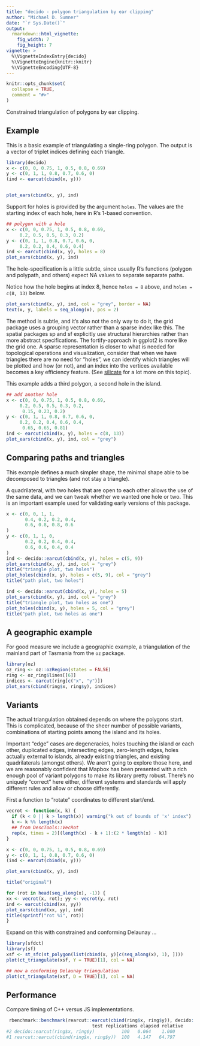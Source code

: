 ```yaml
---
title: "decido - polygon triangulation by ear clipping"
author: "Michael D. Sumner"
date: "`r Sys.Date()`"
output:
  rmarkdown::html_vignette:
    fig_width: 7
    fig_height: 7
vignette: >
  %\VignetteIndexEntry{decido}
  %\VignetteEngine{knitr::knitr}
  %\VignetteEncoding{UTF-8}
---
```


```r
knitr::opts_chunk$set(
  collapse = TRUE,
  comment = "#>"
)
```

Constrained triangulation of polygons by ear clipping. 


## Example

This is a basic example of triangulating a single-ring polygon. The
output is a vector of triplet indices defining each triangle. 


```r
library(decido)
x <- c(0, 0, 0.75, 1, 0.5, 0.8, 0.69)
y <- c(0, 1, 1, 0.8, 0.7, 0.6, 0)
(ind <- earcut(cbind(x, y)))


plot_ears(cbind(x, y), ind)
```

Support for holes is provided by the argument `holes`. The values are the starting index of each hole, here in R's 1-based convention. 

```r
## polygon with a hole
x <- c(0, 0, 0.75, 1, 0.5, 0.8, 0.69,
     0.2, 0.5, 0.5, 0.3, 0.2)
y <- c(0, 1, 1, 0.8, 0.7, 0.6, 0,
     0.2, 0.2, 0.4, 0.6, 0.4)
ind <- earcut(cbind(x, y), holes = 8)
plot_ears(cbind(x, y), ind)
```


The hole-specification is a little subtle, since usually R's functions
(polygon and polypath, and others) expect NA values to separate separate paths. 


Notice how the hole begins at index 8, hence `holes = 8` above, and `holes = c(8, 13)` below. 

```r
plot_ears(cbind(x, y), ind, col = "grey", border = NA)
text(x, y, labels = seq_along(x), pos = 2)

```

The method is subtle, and it's also not the only way to do it, the grid package uses a grouping vector rather than a sparse index like this. The spatial packages sp and sf explicitly use structural hierarchies rather than more abstract specifications. The fortify-approach in ggplot2 is more like the grid one. A sparse representation is closer to what is needed for topological operations and visualization, consider that when we have triangles there are no need for "holes", we can identify which triangles will be plotted and how (or not), and an index into the vertices available becomes a key efficiency feature. (See [silicate](https://github.com/hypertidy/silicate) for a lot more on this topic). 


This example adds a third polygon, a second hole in the island. 

```r
## add another hole
x <- c(0, 0, 0.75, 1, 0.5, 0.8, 0.69,
     0.2, 0.5, 0.5, 0.3, 0.2,
      0.15, 0.23, 0.2)
y <- c(0, 1, 1, 0.8, 0.7, 0.6, 0,
     0.2, 0.2, 0.4, 0.6, 0.4,
      0.65, 0.65, 0.81)
ind <- earcut(cbind(x, y), holes = c(8, 13))
plot_ears(cbind(x, y), ind, col = "grey")

```


## Comparing paths and triangles

This example defines a much simpler shape, the minimal shape able to
be decomposed to triangles (and not stay a triangle). 

A quadrilateral, with two holes that are open to each other allows the use of the same data, and we can tweak whether we wanted one hole or two. This is an important example used for validating early versions of this package. 

```r
x <- c(0, 0, 1, 1,
       0.4, 0.2, 0.2, 0.4,
       0.6, 0.8, 0.8, 0.6
)
y <- c(0, 1, 1, 0,
       0.2, 0.2, 0.4, 0.4,
       0.6, 0.6, 0.4, 0.4
)
ind <- decido::earcut(cbind(x, y), holes = c(5, 9))
plot_ears(cbind(x, y), ind, col = "grey")
title("triangle plot, two holes")
plot_holes(cbind(x, y), holes = c(5, 9), col = "grey")
title("path plot, two holes")

ind <- decido::earcut(cbind(x, y), holes = 5)
plot_ears(cbind(x, y), ind, col = "grey")
title("triangle plot, two holes as one")
plot_holes(cbind(x, y), holes = 5, col = "grey")
title("path plot, two holes as one")
```

## A geographic example

For good measure we include a geographic example, a triangulation
of the mainland part of Tasmania from the `oz` package. 


```r
library(oz)
oz_ring <- oz::ozRegion(states = FALSE)
ring <- oz_ring$lines[[6]]
indices <- earcut(ring[c("x", "y")])
plot_ears(cbind(ring$x, ring$y), indices)
```


## Variants

The actual triangulation obtained depends on where the polygons start. This is complicated, because of the sheer number of possible variants, combinations of starting points among the island and its holes. 

Important "edge" cases are degeneracies, holes touching the island or each other, duplicated edges, intersecting edges, zero-length edges, holes actually external to islands, already existing triangles, and existing quadrilaterals (amongst others). We aren't going to explore those here, and we are reasonably confident that Mapbox has been presented with a rich enough pool of variant polygons to make its library pretty robust. There's no uniquely "correct" here either, different systems and standards will apply different rules and allow or choose differently. 


First a function to "rotate" coordinates to different start/end. 

```r
vecrot <- function(x, k) {
  if (k < 0 || k > length(x)) warning("k out of bounds of 'x' index")
  k <- k %% length(x)
  ## from DescTools::VecRot
  rep(x, times = 2)[(length(x) - k + 1):(2 * length(x) - k)]
}
```

```r
x <- c(0, 0, 0.75, 1, 0.5, 0.8, 0.69)
y <- c(0, 1, 1, 0.8, 0.7, 0.6, 0)
(ind <- earcut(cbind(x, y)))

plot_ears(cbind(x, y), ind)

title("original")

for (rot in head(seq_along(x), -1)) {
xx <- vecrot(x, rot); yy <- vecrot(y, rot)
ind <- earcut(cbind(xx, yy))
plot_ears(cbind(xx, yy), ind)
title(sprintf("rot %i", rot))
}
```


Expand on this with constrained and conforming Delaunay ...

```R
library(sfdct)
library(sf)
xsf <- st_sfc(st_polygon(list(cbind(x, y)[c(seq_along(x), 1), ])))
plot(ct_triangulate(xsf, Y = TRUE)[1], col = NA)

## now a conforming Delaunay triangulation
plot(ct_triangulate(xsf, D = TRUE)[1], col = NA)

```

## Performance

Compare timing of C++ versus JS implementations. 


```R
 rbenchmark::benchmark(rearcut::earcut(cbind(ring$x, ring$y)), decido::earcut(ring$x, ring$y))
                                test replications elapsed relative
#2 decido::earcut(ring$x, ring$y)          100   0.064    1.000
#1 rearcut::earcut(cbind(ring$x, ring$y))  100   4.147   64.797
```

